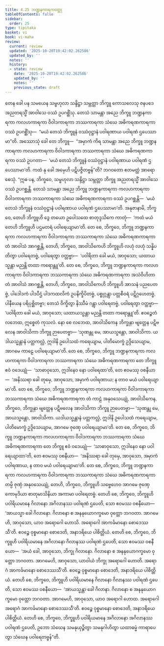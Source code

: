 ```yaml
---
title: 4.25 ဘဏ္ဍနကာရကဝတ္ထု
tableOfContents: false
sidebar:
  order: 25
type: tipitaka
basket: vi
book: vi-maha
review:
  current: review
  updated: '2025-10-20T19:42:02.262586'
  updated_by: ''
  notes: ''
  history:
  - state: review
    date: '2025-10-20T19:42:02.262586'
    updated_by: ''
    notes: ''
    previous_state: draft
---
```



<DynamicBreadcrumb />


<ReviewStatus review={frontmatter.review} showDetails={true} />

<HypothesisAnnotation frontmatter={frontmatter} />

<Division number="240" book="vi-maha" e="ch" v="3" p="259">

<Paragraph number="1106" book="vi-maha">
တေန ခေါ ပန သမယေန သမ္ဗဟုလာ သန္ဒိဋ္ဌာ သမ္ဘတ္တာ ဘိက္ခူ ကောသလေသု ဇနပဒေ အညတရသ္မိံ အာဝါသေ ဝဿံ ဥပဂစ္ဆိံသု. တေသံ သာမန္တာ အညေ ဘိက္ခူ ဘဏ္ဍနကာရကာ ကလဟကာရကာ ဝိဝါဒကာရကာ ဘဿကာရကာ သံဃေ အဓိကရဏကာရကာ ဝဿံ ဥပဂစ္ဆိံသု—  “မယံ တေသံ ဘိက္ခူနံ ဝဿံဝုဋ္ဌာနံ ပဝါရဏာယ ပဝါရဏံ ဌပေဿာမာ”တိ. အဿောသုံ ခေါ တေ ဘိက္ခူ—  “အမှာကံ ကိရ သာမန္တာ အညေ ဘိက္ခူ ဘဏ္ဍနကာရကာ ကလဟကာရကာ ဝိဝါဒကာရကာ ဘဿကာရကာ သံဃေ အဓိကရဏကာရကာ ဝဿံ ဥပဂတာ—  ‘မယံ တေသံ ဘိက္ခူနံ ဝဿံဝုဋ္ဌာနံ ပဝါရဏာယ ပဝါရဏံ ဌပေဿာမာ’တိ. ကထံ နု ခေါ အမှေဟိ ပဋိပဇ္ဇိတဗ္ဗန်”တိ? ဘဂဝတော ဧတမတ္ထံ အာရောစေသုံ.
</Paragraph>

<Paragraph number="1107" book="vi-maha">
“ဣဓ ပန, ဘိက္ခဝေ, သမ္ဗဟုလာ သန္ဒိဋ္ဌာ သမ္ဘတ္တာ ဘိက္ခူ အညတရသ္မိံ အာဝါသေ ဝဿံ ဥပဂစ္ဆန္တိ. တေသံ သာမန္တာ အညေ ဘိက္ခူ ဘဏ္ဍနကာရကာ ကလဟကာရကာ ဝိဝါဒကာရကာ ဘဿကာရကာ သံဃေ အဓိကရဏကာရကာ ဝဿံ ဥပဂစ္ဆန္တိ—  ‘မယံ တေသံ ဘိက္ခူနံ ဝဿံဝုဋ္ဌာနံ ပဝါရဏာယ ပဝါရဏံ ဌပေဿာမာ’တိ. အနုဇာနာမိ, ဘိက္ခဝေ, တေဟိ ဘိက္ခူဟိ ဒွေ တယော ဥပေါသထေ စာတုဒ္ဒသိကေ ကာတုံ—  ‘ကထံ မယံ တေဟိ ဘိက္ခူဟိ ပဌမတရံ ပဝါရေယျာမာ’တိ. တေ စေ, ဘိက္ခဝေ, ဘိက္ခူ ဘဏ္ဍနကာရကာ ကလဟကာရကာ ဝိဝါဒကာရကာ ဘဿကာရကာ သံဃေ အဓိကရဏကာရကာ တံ အာဝါသံ အာဂစ္ဆန္တိ, တေဟိ, ဘိက္ခဝေ, အာဝါသိကေဟိ ဘိက္ခူဟိ လဟုံ လဟုံ သန္နိပတိတွာ ပဝါရေတဗ္ဗံ, ပဝါရေတွာ ဝတ္တဗ္ဗာ—  ‘ပဝါရိတာ ခေါ မယံ, အာဝုသော; ယထာယသ္မန္တာ မညန္တိ တထာ ကရောန္တူ’တိ. တေ စေ, ဘိက္ခဝေ, ဘိက္ခူ ဘဏ္ဍနကာရကာ ကလဟကာရကာ ဝိဝါဒကာရကာ ဘဿကာရကာ သံဃေ အဓိကရဏကာရကာ အသံဝိဟိတာ တံ အာဝါသံ အာဂစ္ဆန္တိ, တေဟိ, ဘိက္ခဝေ, အာဝါသိကေဟိ ဘိက္ခူဟိ အာသနံ ပညပေတဗ္ဗံ, ပါဒေါဒကံ ပါဒပီဌံ ပါဒကထလိကံ ဥပနိက္ခိပိတဗ္ဗံ, ပစ္စုဂ္ဂန္တွာ ပတ္တစီဝရံ ပဋိဂ္ဂဟေတဗ္ဗံ, ပါနီယေန ပရိပုစ္ဆိတဗ္ဗာ; တေသံ ဝိက္ခိတွာ နိဿီမံ ဂန္တွာ ပဝါရေတဗ္ဗံ, ပဝါရေတွာ ဝတ္တဗ္ဗာ—  ‘ပဝါရိတာ ခေါ မယံ, အာဝုသော; ယထာယသ္မန္တာ မညန္တိ တထာ ကရောန္တူ’တိ. ဧဝဉ္စေတံ လဘေထ, ဣစ္စေတံ ကုသလံ. နော စေ လဘေထ, အာဝါသိကေန ဘိက္ခုနာ ဗျတ္တေန ပဋိဗလေန အာဝါသိကာ ဘိက္ခူ ဉာပေတဗ္ဗာ—
</Paragraph>

<Paragraph number="1108" book="vi-maha">
‘သုဏန္တု မေ, အာယသ္မန္တော, အာဝါသိကာ. ယဒါယသ္မန္တာနံ ပတ္တကလ္လံ, ဣဒါနိ ဥပေါသထံ ကရေယျာမ, ပါတိမောက္ခံ ဥဒ္ဒိသေယျာမ, အာဂမေ ကာဠေ ပဝါရေယျာမာ’တိ. တေ စေ, ဘိက္ခဝေ, ဘိက္ခူ ဘဏ္ဍနကာရကာ ကလဟကာရကာ ဝိဝါဒကာရကာ ဘဿကာရကာ သံဃေ အဓိကရဏကာရကာ တေ ဘိက္ခူ ဧဝံ ဝဒေယျုံ—  ‘သာဓာဝုသော, ဣဒါနေဝ နော ပဝါရေထာ’တိ, တေ ဧဝမဿု ဝစနီယာ—  ‘အနိဿရာ ခေါ တုမှေ, အာဝုသော, အမှာကံ ပဝါရဏာယ; န တာဝ မယံ ပဝါရေယျာမာ’တိ. တေ စေ, ဘိက္ခဝေ, ဘိက္ခူ ဘဏ္ဍနကာရကာ ကလဟကာရကာ ဝိဝါဒကာရကာ ဘဿကာရကာ သံဃေ အဓိကရဏကာရကာ တံ ကာဠံ အနုဝသေယျုံ, အာဝါသိကေန, ဘိက္ခဝေ, ဘိက္ခုနာ ဗျတ္တေန ပဋိဗလေန အာဝါသိကာ ဘိက္ခူ ဉာပေတဗ္ဗာ—
</Paragraph>

<Paragraph number="1109" book="vi-maha">
‘သုဏန္တု မေ, အာယသ္မန္တော, အာဝါသိကာ. ယဒါယသ္မန္တာနံ ပတ္တကလ္လံ, ဣဒါနိ ဥပေါသထံ ကရေယျာမ, ပါတိမောက္ခံ ဥဒ္ဒိသေယျာမ, အာဂမေ ဇုဏှေ ပဝါရေယျာမာ’တိ. တေ စေ, ဘိက္ခဝေ, ဘိက္ခူ ဘဏ္ဍနကာရကာ ကလဟကာရကာ ဝိဝါဒကာရကာ ဘဿကာရကာ သံဃေ အဓိကရဏကာရကာ တေ ဘိက္ခူ ဧဝံ ဝဒေယျုံ—  ‘သာဓာဝုသော, ဣဒါနေဝ နော ပဝါရေယျာထာ’တိ, တေ ဧဝမဿု ဝစနီယာ—  ‘အနိဿရာ ခေါ တုမှေ, အာဝုသော, အမှာကံ ပဝါရဏာယ, န တာဝ မယံ ပဝါရေယျာမာ’တိ. တေ စေ, ဘိက္ခဝေ, ဘိက္ခူ ဘဏ္ဍနကာရကာ ကလဟကာရကာ ဝိဝါဒကာရကာ ဘဿကာရကာ သံဃေ အဓိကရဏကာရကာ တမ္ပိ ဇုဏှံ အနုဝသေယျုံ, တေဟိ, ဘိက္ခဝေ, ဘိက္ခူဟိ သဗ္ဗေဟေဝ အာဂမေ ဇုဏှေ ကောမုဒိယာ စာတုမာသိနိယာ အကာမာ ပဝါရေတဗ္ဗံ.
</Paragraph>

<Paragraph number="1110" book="vi-maha">
တေဟိ စေ, ဘိက္ခဝေ, ဘိက္ခူဟိ ပဝါရိယမာနေ ဂိလာနော အဂိလာနဿ ပဝါရဏံ ဌပေတိ, သော ဧဝမဿ ဝစနီယော—  ‘အာယသ္မာ ခေါ ဂိလာနော. ဂိလာနော စ အနနုယောဂက္ခမော ဝုတ္တော ဘဂဝတာ. အာဂမေဟိ, အာဝုသော, ယာဝ အရောဂေါ ဟောသိ. အရောဂေါ အာကင်္ခမာနော စောဒေဿသီ’တိ. ဧဝဉ္စေ ဝုစ္စမာနော စောဒေတိ, အနာဒရိယေ ပါစိတ္တိယံ. တေဟိ စေ, ဘိက္ခဝေ, ဘိက္ခူဟိ ပဝါရိယမာနေ အဂိလာနော ဂိလာနဿ ပဝါရဏံ ဌပေတိ, သော ဧဝမဿ ဝစနီယော—  ‘အယံ ခေါ, အာဝုသော, ဘိက္ခု ဂိလာနော. ဂိလာနော စ အနနုယောဂက္ခမော ဝုတ္တော ဘဂဝတာ. အာဂမေဟိ, အာဝုသော, ယာဝါယံ ဘိက္ခု အရောဂေါ ဟောတိ. အရောဂံ အာကင်္ခမာနော စောဒေဿသီ’တိ. ဧဝဉ္စေ ဝုစ္စမာနော စောဒေတိ, အနာဒရိယေ ပါစိတ္တိယံ. တေဟိ စေ, ဘိက္ခဝေ, ဘိက္ခူဟိ ပဝါရိယမာနေ ဂိလာနော ဂိလာနဿ ပဝါရဏံ ဌပေတိ, သော ဧဝမဿ ဝစနီယော—  ‘အာယသ္မန္တာ ခေါ ဂိလာနာ. ဂိလာနော စ အနနုယောဂက္ခမော ဝုတ္တော ဘဂဝတာ. အာဂမေဟိ, အာဝုသော, ယာဝ အရောဂါ ဟောထ. အရောဂေါ အရောဂံ အာကင်္ခမာနော စောဒေဿသီ’တိ. ဧဝဉ္စေ ဝုစ္စမာနော စောဒေတိ, အနာဒရိယေ ပါစိတ္တိယံ. တေဟိ စေ, ဘိက္ခဝေ, ဘိက္ခူဟိ ပဝါရိယမာနေ အဂိလာနော အဂိလာနဿ ပဝါရဏံ ဌပေတိ, ဥဘော သံဃေန သမနုယုဉ္ဇိတွာ သမနုဂါဟိတွာ ယထာဓမ္မံ ကာရာပေတွာ သံဃေန ပဝါရေတဗ္ဗန်”တိ.
</Paragraph>
</Division>